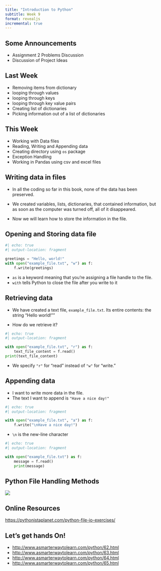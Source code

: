 ```yaml
---
title: "Introduction to Python"
subtitle: Week 9
format: revealjs
incremental: true  
---
```


## Some Announcements

- Assignment 2 Problems Discussion
- Discussion of Project Ideas


## Last Week

- Removing items from dictionary
- looping through values
- looping through keys
- looping through key value pairs
- Creating list of dictionaries
- Picking information out of a list of dictionaries

## This Week

- Working with Data files
- Reading, Writing and Appending data
- Creating directory using `os` package
- Exception Handling
- Working in Pandas using csv and excel files




## Writing data in files

- In all the coding so far in this book, none of the data has been preserved. 

- We created variables, lists, dictionaries, that contained information, but as soon as the computer was turned off, all of it disappeared.

- Now we will learn how to store the information in the file.


## Opening and Storing data file

```python
#| echo: true
#| output-location: fragment

greetings = "Hello, world!"
with open("example_file.txt", "w") as f:
    f.write(greetings)
```

- `as` is a keyword meaning that you're assigning a file handle to the file.
- `with` tells Python to close the file after you write to it

## Retrieving data

- We have created a text file, `example_file.txt`. Its entire contents: the string "Hello world!""

- How do we retrieve it? 

```python
#| echo: true
#| output-location: fragment

with open("example_file.txt", "r") as f:
    text_file_content = f.read()
print(text_file_content)
```

- We specify `"r"` for "read" instead of `"w"` for "write."

## Appending data

- I want to write more data in the file.
- The text I want to append is `"Have a nice day!"`

```python
#| echo: true
#| output-location: fragment

with open("example_file.txt", "a") as f:
    f.write("\nHave a nice day!")
```

- `\n` is the new-line character

```python
#| echo: true
#| output-location: fragment

with open("example_file.txt") as f:
    message = f.read()
    print(message)
```

## Python File Handling Methods

![](python-file-methods.png)

## Online Resources

<https://pythonistaplanet.com/python-file-io-exercises/>


## Let's get hands On!

- <http://www.asmarterwaytolearn.com/python/62.html>
- <http://www.asmarterwaytolearn.com/python/63.html>
- <http://www.asmarterwaytolearn.com/python/64.html>
- <http://www.asmarterwaytolearn.com/python/65.html>



